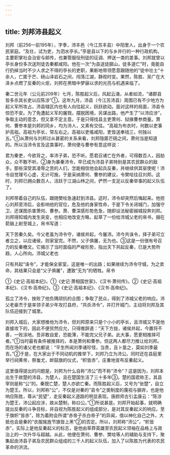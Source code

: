 ```yaml
---
---
---
```

title: 刘邦沛县起义
---



刘邦（前256—前195年），字季，沛丰邑（今江苏丰县）中阳里人，出身于一个农民家庭。“及壮，试为吏，为泗水亭长。”亭是县以下的与乡并行的一种行政机构，主要职掌社会治安与邮传，也兼管服役刑徒的征调、押送一类的差事。刘邦就曾以亭长身份多次送刑徒去秦都咸阳。他在一次“为县送徒郦山，徒多道亡”时，竟能自行扔掉当时不少人求之不得的亭长的吏职，果断地带领愿意跟随他的“徒中壮士”十余人，亡匿于芒、砀山泽岩石之间，闯荡江湖，静观时变。果然，陈胜、吴广在大泽乡点燃了反秦的火炬，刘邦在黑暗中梦寐以求的光亮与机遇来临了。

秦二世元年（公元前209年）七月，陈胜起义后，风起云涌，从者如流，“诸郡县皆多杀其长吏以应陈涉”①。这年九月，沛县（今江苏沛县）周围已有不少地方为起义军所攻占，沛县辖区内也有人向往起义，跃跃欲动。面对这样的局面，沛县令惊恐不安。为了免遭起义军的屠戮，摆脱困境，另谋出路，他产生了“以沛应涉”，争取主动的意念，但又拿不定主意。于是只得找县主吏萧何、狱掾曹参商量。萧何、曹参本是刘邦的同乡，均为沛人，又素有交往。“高祖为布衣时，何数以吏事护高祖。高祖为亭长，常左右之。高祖以吏徭咸阳，吏皆送奉钱三，何独以五。”①从萧何与刘邦过从甚密的关系来看，刘邦隐匿芒砀之间，萧何当是知道的。所以当沛令言及这类事时，萧何便与曹参有意这样说：

君为秦吏，今欲背之，率沛子弟，恐不听。愿君召诸亡在外者，可得数百人，因劫众，众不敢不听。②身为暴秦沛令，早已成为沛县子弟特别是其农民群众的敌手。那些深受其凌辱之苦的人们，怎能相信他会起兵反秦，并继续供其驱使呢！沛令自觉理亏心虚，无计可施，于是采纳萧何、曹参的建议，令樊哙往召刘邦。这时，刘邦已拥众数百人，活跃于江湖山林之间，俨然一支足以反秦举事的起义队伍了。

刘邦带着自己的队伍，跟随樊哙急速赶到沛县。这时，沛令却突然后悔起来。他担心刘邦至沛后，会影响他的官位，危及他的身家性命，于是下令关闭城门，加强守卫，还谋图杀害萧何、曹参。萧、曹深感形势危急，随即设法秘密越城投奔刘邦。刘邦得知城内发生突变，也相应地改变方略，起草了一份给沛城父老的帛书，捆在箭镞上射至城上，帛书写道：

天下苦秦久矣。今父老虽为沛令守，诸侯并起，今屠沛。沛今共诛令，择子弟可立者立之，以应诸侯，则家室完。不然，父子俱屠，无为也。③这是一份很有号召力的反秦檄文。它揭示了当时面临的严峻形势，指出天下共起反秦，已是大势所趋，人心所向。沛城父老也

只有共起“诛令”，才能保全家室，这是唯一的出路；如果继续为沛令守城，为之卖命，其结果只会是“父子俱屠”，遭致“无为”的牺牲。帛书

①《史记·高祖本纪》。①《史记·萧相国世家》、《汉书·萧何传》。②《史记·高祖本纪》、《汉书·高帝纪》。③《史记·高祖本纪》、《汉书·高帝纪》。

孤立了沛令，挫败了他负隅顽抗的企图；争取了民众，得到了沛城父老的响应。沛父老豪杰于是率领子弟少年攻打县府，“共杀沛令”，并打开城门，主动将刘邦及其队伍迎接到了城里。

刘邦入城后，大家想推他为沛令，但刘邦原来只是个小小的亭长，且沛城又不是他直接攻下的，因此不便贸然应允，只得推辞道：“天下方拢，诸侯并起，今置将不善，一败涂地。吾非敢自爱，恐能薄，不能完父兄子弟。此大事，愿更相推择可者。”①当时最有条件被推择的，本是萧何和曹参。但这两人都尽力推让给刘邦。而在场的诸父老也都说：“平生所闻刘季诸珍怪，当贵，且卜筮之，莫如刘季最吉。”②于是，在大家出于不同动机的推举下，刘邦乃立为沛公。同时还在县庭里举行祠黄帝，祭蚩尤，衅鼓旗的仪式，“帜皆赤”，庄重地宣布反秦起义。

这里值得提出的问题是，刘邦为什么自称“沛公”而不称“沛令”？这是因为，刘邦本出生于故楚的沛县，为楚人，且在楚国生活了三十多年③。楚的国君称王，其县宰则是称“公”的。秦既亡楚，楚人亦欲亡秦。而陈胜起义后，又号为“张楚”，自立为楚王。所以，刘邦称“公”，不仅是对秦的“县令”之类制度的蔑视与摒弃，也是他响应陈胜，尊从“民望”，走反秦起义道路的明显表现。唐颜师古引孟康云：“陈涉为楚王，沛公起应涉，故从楚制，称曰公。”①所说甚是。刘邦开始起事，就明确提出反秦的斗争目标，并自视为陈胜起义的组成部分，是对其反秦起义的响应。至于旗帜“皆赤”，除为着附会所谓“赤帝子杀白帝子”的异闻，借以神化自己之外，大抵也会是秦的“衣服旄旌节旗皆上黑”②的否定。所以，刘邦称“沛公”，“帜皆赤”，实际上是他反秦起义的标志，是他由草莽英雄至农民起义领袖在品格上与政治上的一次升华与超越。从此，他便在萧何、曹参、樊哙等人的辅助与支持下，聚集起由沛县子弟及农民群众组成的三千人的起义队伍，加入了以陈胜为代表的农民革命的洪流。